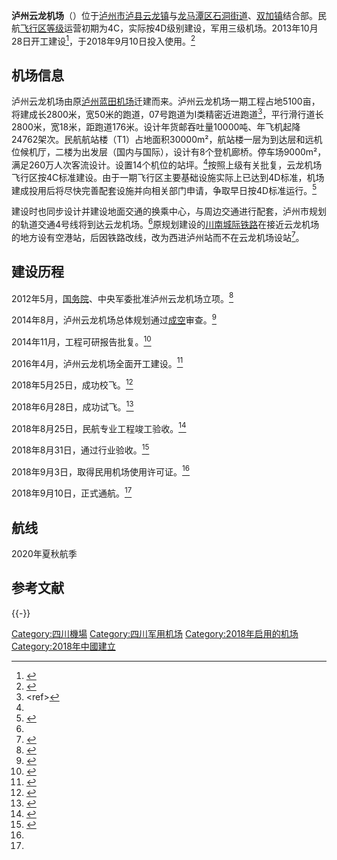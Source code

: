 {{Infobox Airport |
| airport_name = 泸州云龙机场 
| photo =  
| type = 军民合用 
| run by =  
| city-served = [[泸州市|泸州市]] 
| location = {{CHN}}[[四川省|四川省]][[泸州市|泸州市]][[泸县|泸县]]
| opened =
| elevation =
| distance_to_city = 21公里
| IATA = LZO
| ICAO = ZULZ
| coordinates={{coord|29|1|47|N|105|28|9|E|type:airport}}|
| runway1_heading = 07/25
| runway1_feet = 9186
| runway1_meter = 2800
| runway1_surface = 混凝土
|pushpin_map=China
|pushpin_map_caption=机场在中国的位置
|image_map=
|image_map_caption=
|pushpin_label=LZO/ZULZ
}}
{{Location map many | China Sichuan
| width = 300
| caption = 機場在四川省的位置
| alt = 機場在四川省的位置
| AlternativeMap = China Sichuan location map.svg
| label1      = LZO/ZULZ
| position1   = left
| mark1       = Airplane silhouette.svg
| mark1size   = 12
| lat1_deg    = 29  | lat1_min    = 01 | lat1_sec    = 47 | lat1_dir    = N
| lon1_deg    = 105 | lon1_min    = 28 | lon1_sec    = 09 | lon1_dir    = E
}}

'''泸州云龙机场'''（{{airport codes|LZO|ZULZ}}）位于[[泸州市|泸州市]][[泸县|泸县]][[云龙镇_(泸县)|云龙镇]]与[[龙马潭区|龙马潭区]][[石洞街道_(泸州市)|石洞街道]]、[[双加镇|双加镇]]结合部。民航[[飞行区等级|飞行区等级]]运营初期为4C，实际按4D级别建设，军用三级机场。2013年10月28日开工建设<ref name="sina">{{Cite web|url=http://sc.sina.com.cn/news/m/2013-10-29/0616140716.html）|title=总投资27.7亿元 四川泸州云龙机场开建|author=张洵|date=2013年10月29日|publisher=华西都市报|language=中文|accessdate=2013年11月5日}}{{dead link|date=2018年3月 |bot=InternetArchiveBot |fix-attempted=yes }}</ref>，于2018年9月10日投入使用。<ref name="people">{{Cite web|url=http://sc.people.com.cn/GB/n2/2018/0910/c345458-32033088.html|title=云龙机场通航 泸州南向开放再提速--四川频道--人民网|accessdate=2018-09-10|last=四川日报|work=sc.people.com.cn|archive-date=2018-09-10|archive-url=https://web.archive.org/web/20180910061151/http://sc.people.com.cn/GB/n2/2018/0910/c345458-32033088.html|dead-url=no}}</ref>

== 机场信息 ==
泸州云龙机场由原[[泸州蓝田机场|泸州蓝田机场]]迁建而来。泸州云龙机场一期工程占地5100亩，将建成长2800米，宽50米的跑道，07号跑道为I类精密近进跑道<ref name="carnoc"><nowiki><ref></nowiki>{{Cite web|url=http://news.carnoc.com/list/460/460575.html|title=图片 云龙机场获民用机场使用许可证 可起降这些机型_民航新闻_民航资源网|accessdate=2018-09-10|work=news.carnoc.com|archive-date=2018-09-10|archive-url=https://web.archive.org/web/20180910094755/http://news.carnoc.com/list/460/460575.html|dead-url=no}}</ref>，平行滑行道长2800米，宽18米，距跑道176米。设计年货邮吞吐量10000吨、年飞机起降24762架次。民航航站楼（T1）占地面积30000m²，航站楼一层为到达层和远机位候机厅，二楼为出发层（国内与国际），设计有8个登机廊桥。停车场9000m²，满足260万人次客流设计。设置14个机位的站坪。<ref name="people"/>按照上级有关批复，云龙机场飞行区按4C标准建设。由于一期飞行区主要基础设施实际上已达到4D标准，机场建成投用后将尽快完善配套设施并向相关部门申请，争取早日按4D标准运行。<ref name=":0">{{Cite web|url=http://www.luzhou12345.gov.cn:82/Home.htm?url=aHR0cDovL3d3dy5sdXpob3UxMjM0NS5nb3YuY246ODIvRmxvdy9TZWxlY3RlSW5mby5hc3B4P0tleT01OTgyMTQmUGxhZz1RdWVyeQ==|title=关于泸县云龙机场规划与建设的5个问题 - 泸州市12345市长热线|accessdate=2017-01-04|author=|date=|publisher=泸州市12345市长热线|archive-url=https://web.archive.org/web/20190123075053/http://www.luzhou12345.gov.cn:82/Home.htm?url=aHR0cDovL3d3dy5sdXpob3UxMjM0NS5nb3YuY246ODIvRmxvdy9TZWxlY3RlSW5mby5hc3B4P0tleT01OTgyMTQmUGxhZz1RdWVyeQ==|archive-date=2019-01-23|dead-url=yes}}</ref>

建设时也同步设计并建设地面交通的换乘中心，与周边交通进行配套，泸州市规划的轨道交通4号线将到达云龙机场。<ref name=":0" />原规划建设的[[川南城际铁路|川南城际铁路]]在接近云龙机场的地方设有空港站，后因铁路改线，改为西进泸州站而不在云龙机场设站<ref>{{Cite web|url=http://wen.lzep.cn/wen/50471.html|title=咨询川南城际铁路泸县至泸州段改线后有哪些站|accessdate=2018-01-05|author=|date=|publisher=泸州市网络问政平台}}{{dead link|date=2018年3月 |bot=InternetArchiveBot |fix-attempted=yes }}</ref>。

==建设历程==
2012年5月，[[中华人民共和国国务院|国务院]]、中央军委批准泸州云龙机场立项。<ref>{{Cite web|url=http://www.luzhou.gov.cn/zw/zfgzxx/ssdb/content_38661|title=泸州机场迁建工程项目获得国务院、中央军委正式立项批文|accessdate=2018-09-10|author=泸州市人民政府|date=2012-05-14|publisher=}}</ref>

2014年8月，泸州云龙机场总体规划通过[[中国人民解放军成都军区空军|成空]]审查。<ref>{{Cite web|url=http://news.lzep.cn/yw/20140819/254438.html|title=泸州云龙机场总体规划已通过成空审查|accessdate=2018-09-10|author=泸州新闻网|date=2014-08-19|publisher=|archive-url=https://web.archive.org/web/20150315162244/http://news.lzep.cn/yw/20140819/254438.html|archive-date=2015-03-15|dead-url=yes}}</ref>

2014年11月，工程可研报告批复。<ref>{{Cite web|url=http://www.jiaotongjie.com/hotnews/2014-11-24/20917.html|title=泸州云龙机场迁建工程获批  航站楼设计方案下月出台_交通界|accessdate=2018-09-10|last=www.jiaotongjie.com,交通界-中国交通网|work=www.jiaotongjie.com|language=zh-CN|archive-url=https://web.archive.org/web/20180910094931/http://www.jiaotongjie.com/hotnews/2014-11-24/20917.html|archive-date=2018-09-10|dead-url=yes}}</ref>

2016年4月，泸州云龙机场全面开工建设。<ref>{{Cite web|url=http://www.iaion.com/js/71583.html|title=泸州云龙机场民航区站坪和航站区开工  预计2018年投用　-　国际空港信息网|accessdate=2018-09-10|work=www.iaion.com|archive-date=2018-09-10|archive-url=https://web.archive.org/web/20180910094701/http://www.iaion.com/js/71583.html|dead-url=no}}</ref>

2018年5月25日，成功校飞。<ref>{{Cite web|url=http://news.eastday.com/eastday/13news/auto/news/china/20180525/u7ai7748204.html|title=泸州云龙机场首次校飞成功 预计7月通航（图）|accessdate=2018-09-10|last=自动抓稿|work=news.eastday.com|archive-date=2018-09-10|archive-url=https://web.archive.org/web/20180910131453/http://news.eastday.com/eastday/13news/auto/news/china/20180525/u7ai7748204.html|dead-url=no}}</ref>

2018年6月28日，成功试飞。<ref>{{Cite web|url=http://news.eastday.com/eastday/13news/auto/news/china/20180629/u7ai7859700.html|title=泸州云龙机场试飞圆满成功 已具备民航通航条件|accessdate=2018-09-10|last=自动抓稿|work=news.eastday.com|archive-date=2018-09-10|archive-url=https://web.archive.org/web/20180910094951/http://news.eastday.com/eastday/13news/auto/news/china/20180629/u7ai7859700.html|dead-url=no}}</ref>

2018年8月25日，民航专业工程竣工验收。<ref>{{Cite web|url=https://new.qq.com/cmsn/20180827/20180827066629.html|title=最新消息 泸州云龙机场民航专业工程通过竣工验收-腾讯网|accessdate=2018-09-10|work=new.qq.com|language=zh-CN|archive-date=2018-09-10|archive-url=https://web.archive.org/web/20180910094857/https://new.qq.com/cmsn/20180827/20180827066629.html|dead-url=no}}</ref>

2018年8月31日，通过行业验收。<ref>{{Cite web|url=http://news.china.com.cn/live/2018-08/31/content_167919.htm|title=泸州云龙机场通过行业验收 有望9月10日正式通航_新闻中心_中国网|accessdate=2018-09-10|work=news.china.com.cn|language=zh|archive-date=2018-09-10|archive-url=https://web.archive.org/web/20180910095021/http://news.china.com.cn/live/2018-08/31/content_167919.htm|dead-url=no}}</ref>

2018年9月3日，取得民用机场使用许可证。<ref name="carnoc"/>

2018年9月10日，正式通航。<ref name="people"/>

==航线==
2020年夏秋航季
{{Airport-dest-list
| {{flagicon|PRC}} [[中国国际航空|中国国际航空]]（CA）| [[广州白云国际机场|广州]]
| {{flagicon|PRC}} [[中国东方航空|中国东方航空]]（MU）| [[北京大兴国际机场|北京/大兴]]、[[天津滨海国际机场|天津]]、[[济南遥墙国际机场|济南]]、[[青岛流亭国际机场|青岛]]、[[郑州新郑国际机场|郑州]]、[[南京禄口国际机场|南京]]、[[武汉天河国际机场|武汉]]、[[上海浦东国际机场|上海/浦东]]、[[杭州萧山国际机场|杭州]]、[[温州龙湾国际机场|温州]]、[[宁波栎社国际机场|宁波]]、[[昆明长水国际机场|昆明]]、[[西双版纳嘎洒国际机场|西双版纳]]
| {{flagicon|PRC}} [[中国南方航空|中国南方航空]]（CZ）| [[广州白云国际机场|广州]]、[[深圳宝安国际机场|深圳]]、[[珠海金湾机场|珠海]]
| {{flagicon|PRC}} [[北部湾航空|北部湾航空]]（GX）| [[兰州中川国际机场|兰州]]、[[海口美兰国际机场|海口]]、[[南宁吴圩国际机场|南宁]]
| {{flagicon|PRC}} [[祥鹏航空|祥鹏航空]]（8L）| [[丽江三义国际机场|丽江]]、[[南昌昌北国际机场|南昌]]
| {{flagicon|PRC}} [[四川航空|四川航空]]（3U）| [[广州白云国际机场|广州]]、[[三亚凤凰国际机场|三亚]]、[[西安咸阳国际机场|西安]]、[[沈阳桃仙国际机场|沈阳]]、[[西双版纳嘎洒国际机场|西双版纳]]、[[南京禄口国际机场|南京]]、[[苏南硕放国际机场|無錫]]、[[西宁曹家堡国际机场|西宁]]、[[杭州萧山国际机场|杭州]]、[[西昌青山机场|西昌]]、[[宁波栎社国际机场|宁波]]、[[乌鲁木齐地窝堡国际机场|乌鲁木齐]]、[[南宁吴圩国际机场|南宁]]、[[麗江三義國際機場|麗江]]
| {{flagicon|PRC}} [[西藏航空|西藏航空]]（TV）| [[拉萨贡嘎国际机场|拉萨]]、[[太原武宿国际机场|太原]]、[[大理機場|大理]]、[[揭阳潮汕国际机场|揭阳]]
| {{flagicon|PRC}} [[厦门航空|厦门航空]]（MF）| [[北京大兴国际机场|北京/大兴]]、[[上海虹桥国际机场|上海/虹桥]]、[[长沙黄花国际机场|长沙]]、[[厦门高崎国际机场|厦门]]、[[泉州晋江国际机场|泉州]]（经[[长沙黄花国际机场|长沙]]）、[[福州长乐国际机场|福州]]（经[[桂林两江国际机场|桂林]]）
}}

== 参考文献 ==
<references />

{{-}}
{{四川机场}}
{{中华人民共和国机场}}

[[Category:四川機場|Category:四川機場]]
[[Category:四川军用机场|Category:四川军用机场]]
[[Category:2018年启用的机场|Category:2018年启用的机场]]
[[Category:2018年中國建立|Category:2018年中國建立]]
